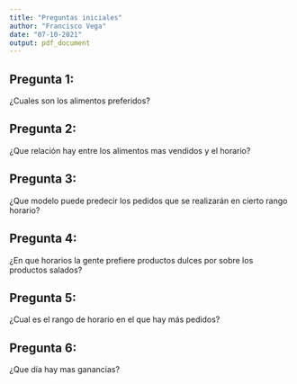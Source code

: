 ```yaml
---
title: "Preguntas iniciales"
author: "Francisco Vega"
date: "07-10-2021"
output: pdf_document
---
```


## Pregunta 1:

¿Cuales son los alimentos preferidos?

## Pregunta 2:

¿Que relación hay entre los alimentos mas vendidos y el horario?

## Pregunta 3:

¿Que modelo puede predecir los pedidos que se realizarán en cierto 
rango horario?

## Pregunta 4:

¿En que horarios la gente prefiere productos dulces por sobre los productos 
salados?

## Pregunta 5:

¿Cual es el rango de horario en el que hay más pedidos?

## Pregunta 6:

¿Que día hay mas ganancias?

